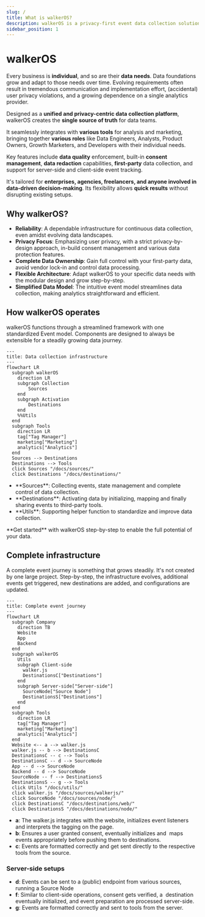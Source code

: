 ```yaml
---
slug: /
title: What is walkerOS?
description: walkerOS is a privacy-first event data collection solution
sidebar_position: 1
---
```



# walkerOS

Every business is **individual**, and so are their **data needs**. Data
foundations grow and adapt to those needs over time. Evolving requirements often
result in tremendous communication and implementation effort, (accidental) user
privacy violations, and a growing dependence on a single analytics provider.

Designed as a **unified and privacy-centric data collection platform**, walkerOS
creates the **single source of truth** for data teams.

It seamlessly integrates with **various tools** for analysis and marketing,
bringing together **various roles** like Data Engineers, Analysts, Product
Owners, Growth Marketers, and Developers with their individual needs.

Key features include **data quality** enforcement, built-in **consent
management**, **data redaction** capabilities, **first-party** data collection,
and support for server-side and client-side event tracking.

It's tailored for **enterprises, agencies, freelancers, and anyone involved in
data-driven decision-making**. Its flexibility allows **quick results** without
disrupting existing setups.

## Why walkerOS?

- **Reliability**: A dependable infrastructure for continuous data collection,
  even amidst evolving data landscapes.
- **Privacy Focus**: Emphasizing user privacy, with a strict privacy-by-design
  approach, in-build consent management and various data protection features.
- **Complete Data Ownership**: Gain full control with your first-party data,
  avoid vendor lock-in and control data processing.
- **Flexible Architecture**: Adapt walkerOS to your specific data needs with the
  modular design and grow step-by-step.
- **Simplified Data Model**: The intuitive event model streamlines data
  collection, making analytics straightforward and efficient.

## How walkerOS operates

walkerOS functions through a streamlined framework with one
standardized&nbsp;<Link to="/docs/walkeros/event-model">Event model</Link>.
Components are designed to always be extensible for a steadily growing data
journey.

```mermaid
---
title: Data collection infrastructure
---
flowchart LR
  subgraph walkerOS
    direction LR
    subgraph Collection
        Sources
    end
    subgraph Activation
        Destinations
    end
    %%Utils
  end
  subgraph Tools
    direction LR
    tag["Tag Manager"]
    marketing["Marketing"]
    analytics["Analytics"]
  end
  Sources --> Destinations
  Destinations --> Tools
  click Sources "/docs/sources/"
  click Destinations "/docs/destinations/"
```

- <Link to="sources">**Sources**</Link>: Collecting events, state management and
  complete control of data collection.
- <Link to="destinations">**Destinations**</Link>: Activating data by
  initializing, mapping and finally sharing events to third-party tools.
- <Link to="utils">**Utils**</Link>: Supporting helper function to standardize
  and improve data collection.

<Link to="/docs/walkeros/getting-started">**Get started**</Link> with walkerOS step-by-step
to enable the full potential of your data.

## Complete infrastructure

A complete event journey is something that grows steadily. It's not created by
one large project. Step-by-step, the infrastructure evolves, additional events
get triggered, new destinations are added, and configurations are updated.

```mermaid
---
title: Complete event journey
---
flowchart LR
  subgraph Company
    direction TB
    Website
    App
    Backend
  end
  subgraph walkerOS
    Utils
    subgraph Client-side
      walker.js
      DestinationsC["Destinations"]
    end
    subgraph Server-side["Server-side"]
      SourceNode["Source Node"]
      DestinationsS["Destinations"]
    end
  end
  subgraph Tools
    direction LR
    tag["Tag Manager"]
    marketing["Marketing"]
    analytics["Analytics"]
  end
  Website <-- a --> walker.js
  walker.js -- b --> DestinationsC
  DestinationsC -- c --> Tools
  DestinationsC -- d --> SourceNode
  App -- d --> SourceNode
  Backend -- d --> SourceNode
  SourceNode -- f --> DestinationsS
  DestinationsS -- g --> Tools
  click Utils "/docs/utils/"
  click walker.js "/docs/sources/walkerjs/"
  click SourceNode "/docs/sources/node/"
  click DestinationsC "/docs/destinations/web/"
  click DestinationsS "/docs/destinations/node/"
```

- **a**: The&nbsp;<Link to="/docs/sources/walkerjs/">walker.js</Link> integrates
  with the
  website,&nbsp;<Link to="/docs/sources/walkerjs/commands#initialization">initializes</Link>
  event listeners and interprets
  the&nbsp;<Link to="/docs/sources/walkerjs/tagging">tagging</Link> on the page.
- **b**: Ensures a
  user&nbsp;<Link to="/docs/sources/walkerjs/commands#consent-management">granted
  consent</Link>,
  eventually&nbsp;<Link to="/docs/destinations/#init">initializes</Link> and
  &nbsp;<Link to="/docs/destinations/#mapping">maps</Link>
  events&nbsp;<Link to="/docs/destinations/#configuration">appropriately</Link>
  before&nbsp;<Link to="/docs/destinations/#push">pushing</Link> them
  to&nbsp;<Link to="/docs/destinations/web/">destinations</Link>.
- **c**: Events
  are&nbsp;<Link to="/docs/destinations/web/#create-your-own">formatted
  correctly</Link> and get sent directly to the respective tools from the
  source.

### Server-side setups

- **d**: Events can be sent to a (public) endpoint from various sources, running
  a&nbsp;<Link to="/docs/sources/node/">Source Node</Link>
- **f**: Similar to client-side operations, consent gets verified, a
  &nbsp;<Link to="/docs/destinations/node/">destination</Link>
  eventually&nbsp;<Link to="/docs/destinations/node/#init">initialized</Link>,
  and
  event&nbsp;<Link to="/docs/destinations/node/#custom-configuration">preparation</Link>
  are processed server-side.
- **g**: Events are formatted correctly and sent to tools from the server.
